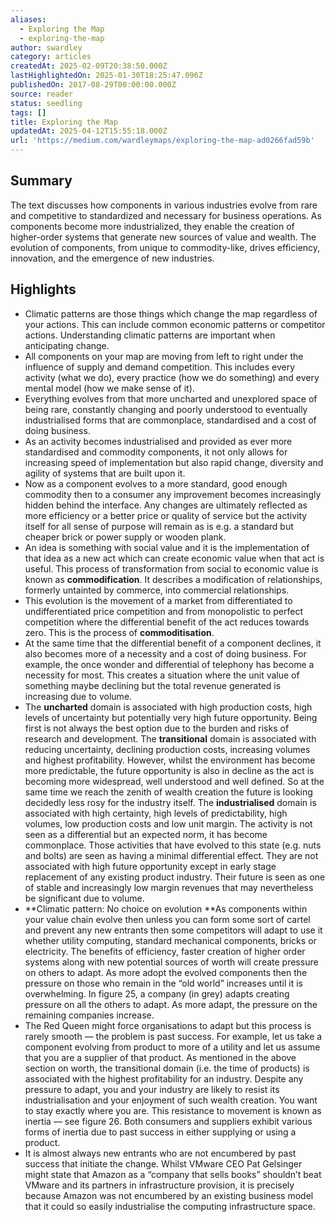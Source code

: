 ```yaml
---
aliases:
  - Exploring the Map
  - exploring-the-map
author: swardley
category: articles
createdAt: 2025-02-09T20:38:50.000Z
lastHighlightedOn: 2025-01-30T18:25:47.096Z
publishedOn: 2017-08-29T00:00:00.000Z
source: reader
status: seedling
tags: []
title: Exploring the Map
updatedAt: 2025-04-12T15:55:18.000Z
url: 'https://medium.com/wardleymaps/exploring-the-map-ad0266fad59b'
---
```

## Summary

The text discusses how components in various industries evolve from rare and competitive to standardized and necessary for business operations. As components become more industrialized, they enable the creation of higher-order systems that generate new sources of value and wealth. The evolution of components, from unique to commodity-like, drives efficiency, innovation, and the emergence of new industries.

## Highlights

- Climatic patterns are those things which change the map regardless of your actions. This can include common economic patterns or competitor actions. Understanding climatic patterns are important when anticipating change.
- All components on your map are moving from left to right under the influence of supply and demand competition. This includes every activity (what we do), every practice (how we do something) and every mental model (how we make sense of it).
- Everything evolves from that more uncharted and unexplored space of being rare, constantly changing and poorly understood to eventually industrialised forms that are commonplace, standardised and a cost of doing business.
- As an activity becomes industrialised and provided as ever more standardised and commodity components, it not only allows for increasing speed of implementation but also rapid change, diversity and agility of systems that are built upon it.
- Now as a component evolves to a more standard, good enough commodity then to a consumer any improvement becomes increasingly hidden behind the interface. Any changes are ultimately reflected as more efficiency or a better price or quality of service but the activity itself for all sense of purpose will remain as is e.g. a standard but cheaper brick or power supply or wooden plank.
- An idea is something with social value and it is the implementation of that idea as a new act which can create economic value when that act is useful. This process of transformation from social to economic value is known as **commodification**. It describes a modification of relationships, formerly untainted by commerce, into commercial relationships.
- This evolution is the movement of a market from differentiated to undifferentiated price competition and from monopolistic to perfect competition where the differential benefit of the act reduces towards zero. This is the process of **commoditisation**.
- At the same time that the differential benefit of a component declines, it also becomes more of a necessity and a cost of doing business. For example, the once wonder and differential of telephony has become a necessity for most. This creates a situation where the unit value of something maybe declining but the total revenue generated is increasing due to volume.
- The **uncharted** domain is associated with high production costs, high levels of uncertainty but potentially very high future opportunity. Being first is not always the best option due to the burden and risks of research and development.
  The **transitional** domain is associated with reducing uncertainty, declining production costs, increasing volumes and highest profitability. However, whilst the environment has become more predictable, the future opportunity is also in decline as the act is becoming more widespread, well understood and well defined. So at the same time we reach the zenith of wealth creation the future is looking decidedly less rosy for the industry itself.
  The **industrialised** domain is associated with high certainty, high levels of predictability, high volumes, low production costs and low unit margin. The activity is not seen as a differential but an expected norm, it has become commonplace. Those activities that have evolved to this state (e.g. nuts and bolts) are seen as having a minimal differential effect. They are not associated with high future opportunity except in early stage replacement of any existing product industry. Their future is seen as one of stable and increasingly low margin revenues that may nevertheless be significant due to volume.
- **Climatic pattern: No choice on evolution
  **As components within your value chain evolve then unless you can form some sort of cartel and prevent any new entrants then some competitors will adapt to use it whether utility computing, standard mechanical components, bricks or electricity. The benefits of efficiency, faster creation of higher order systems along with new potential sources of worth will create pressure on others to adapt. As more adopt the evolved components then the pressure on those who remain in the “old world” increases until it is overwhelming. In figure 25, a company (in grey) adapts creating pressure on all the others to adapt. As more adapt, the pressure on the remaining companies increase.
- The Red Queen might force organisations to adapt but this process is rarely smooth — the problem is past success. For example, let us take a component evolving from product to more of a utility and let us assume that you are a supplier of that product. As mentioned in the above section on worth, the transitional domain (i.e. the time of products) is associated with the highest profitability for an industry. Despite any pressure to adapt, you and your industry are likely to resist its industrialisation and your enjoyment of such wealth creation. You want to stay exactly where you are. This resistance to movement is known as inertia — see figure 26. Both consumers and suppliers exhibit various forms of inertia due to past success in either supplying or using a product.
- It is almost always new entrants who are not encumbered by past success that initiate the change. Whilst VMware CEO Pat Gelsinger might state that Amazon as a “company that sells books” shouldn’t beat VMware and its partners in infrastructure provision, it is precisely because Amazon was not encumbered by an existing business model that it could so easily industrialise the computing infrastructure space.
